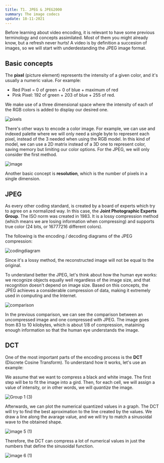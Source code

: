 ```yaml
---
title: T1. JPEG & JPEG2000
summary: The image codecs
update: 18-11-2021
---
```


Before learning about video encoding, it is relevant to have some previous terminology and concepts
assimilated. Most of them you might already know, but a refresh never hurts! A video is by definition a succesion of images, so we will start with underdestanding the JPEG image format.

## Basic concepts

The **pixel** (picture element) represents the intensity of a given color, and it's usually a
numeric value. For example: 

- Red Pixel = 0 of green + 0 of blue + maximum of red
- Pink Pixel: 192 of green + 203 of blue + 255 of red. 

We make use of a three dimensional space where the intensity of each of the RGB colors is added to display our desired one.

![píxels](https://user-images.githubusercontent.com/40371955/146955382-13b583e6-7798-4544-acbf-7c54fa8c4c39.png)

There's other ways to encode a color image. For example, we can use and indexed palette where we will only need a single byte to represent each pixel, instead of the 3 needed when using the RGB model. In this kind of model, we can use a 2D matrix instead of a 3D one to represent color, saving memory but limiting our color options. For the JPEG, we will only consider the first method.

![image](https://user-images.githubusercontent.com/40371955/146110480-640cb5df-ea37-4c6b-af00-32a832fd8281.png)

Another basic concept is **resolution**, which is the number of pixels in  a single dimension.

## JPEG

As every other coding standard, is created by a board of experts which try to agree on a normalized way. In this case, the **Joint Photographic Experts Group**. The ISO norm was created in 1983. It is a lossy compression method (which means we are losing information when compressing) and supports true color (24 bits, or 16777216 different colors).

The following is the encoding / decoding diagrams of the JPEG compression:

![codingdiagram](https://user-images.githubusercontent.com/40371955/146962247-d7c31b42-e757-4890-9df1-f1a404dd5f64.png)

Since it's a lossy method, the reconstructed image will not be equal to the original.

To understand better the JPEG, let's think about how the human eye works: we recognize objects equally well regardless of the image size, and that recognition doesn't depend on image size. Based on this concepts, the JPEG achieves a considerable compression of data, making it extremely used in computing and the Internet. 

![comparison](https://user-images.githubusercontent.com/40371955/146963386-7a978c96-2e35-4029-823f-5558758f58eb.png)

In the previous comparison, we can see the comparison between an uncompressed image and one compressed with JPEG. The image goes from 83 to 10 kilobytes, which is about 1/8 of compression, mataining enough information so that the human eye understands the image.

## DCT

One of the most important parts of the encoding process is the **DCT** (Discrete Cosine Transform). To understand how it works, let's use an example:

We assume that we want to compress a black and white image. The first step will be to fit the image into a gird. Then, for each cell, we will assign a value of intensity, or in other words, we will _quantize_ the image. 

![Group 1 (3)](https://user-images.githubusercontent.com/40371955/146971185-4e891ec3-eed6-433c-a815-60e92ffc1254.png)

Afterwards, we can plot the numerical quantized values in a graph. The DCT will try to find the best aproximation to the line created by the values. We draw a line along the avarage value, and we will try to match a sinusoidal wave to the obtained shape.

![image 5 (1)](https://user-images.githubusercontent.com/40371955/146970833-a8a14ee7-ca2a-470e-81a7-c47d1ad4d8b1.png)

Therefore, the DCT can compress a lot of numerical values in just the numbers that define the sinusoidal function.

![image 6 (1)](https://user-images.githubusercontent.com/40371955/146970866-96b8e363-7e5d-4764-9d8b-93eef28f1475.png)



